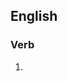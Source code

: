 ==English==

===Verb===
{{head|en|present participle}}

# {{present participle of|excrete|lang=en|nocat=1}}